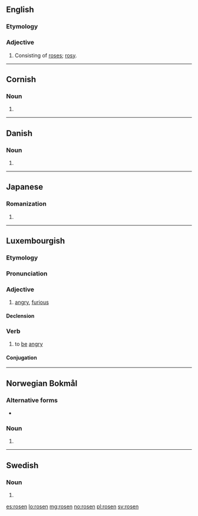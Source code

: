 ==English==

===Etymology===
{{suffix|rose|en|lang=en}}

===Adjective===
{{en-adj}}

# {{context|obsolete|lang=en}} Consisting of [[rose]]s; [[rosy]].

{{Webster 1913}}

----

==Cornish==

===Noun===
{{head|kw|noun form|g=f}}

# {{singulative of|ros|lang=kw}}

----

==Danish==

===Noun===
{{head|da|noun form|g=c}}

# {{singular definite of|rose|lang=da}}

----

==Japanese==

===Romanization===
{{ja-romaji}}

# {{ja-romanization of|ろせん}}

----

==Luxembourgish==

===Etymology===
{{rfe|lang=lb}}

===Pronunciation===
{{rfp|lang=lb}}

===Adjective===
{{lb-adj|rosenen|rosen|rosent}}

# [[angry]], [[furious]]

====Declension====
{{lb-decl-adj}}

===Verb===
{{lb-verb|?|sinn}}

# to [[be]] [[angry]]

====Conjugation====
{{rfinfl|lb|verb}}

----

==Norwegian Bokmål==

===Alternative forms===
* {{l|nb|rosa}}

===Noun===
{{head|nb|noun form|g=m|g2=f}}

# {{inflection of|rose||definite|m|s|lang=nb}}

----

==Swedish==

===Noun===
{{head|sv|noun form}}

# {{sv-noun-form-def|ros}}

[[es:rosen]]
[[lo:rosen]]
[[mg:rosen]]
[[no:rosen]]
[[pl:rosen]]
[[sv:rosen]]